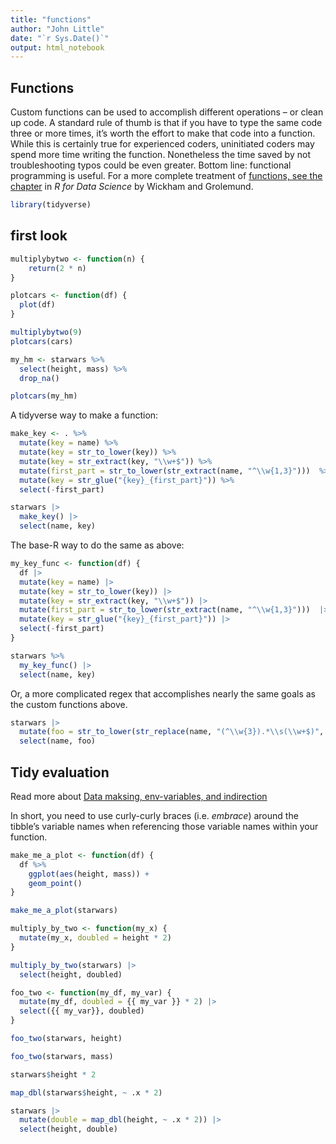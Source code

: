 ```yaml
---
title: "functions"
author: "John Little"
date: "`r Sys.Date()`"
output: html_notebook
---
```


## Functions

Custom functions can be used to accomplish different operations -- or clean up code.  A standard rule of thumb is that if you have to type the same code three or more times, it's worth the effort to make that code into a function.  While this is certainly true for experienced coders, uninitiated coders may spend more time writing the function.  Nonetheless the time saved by not troubleshooting typos could be even greater. Bottom line: functional programming is useful.  For a more complete treatment of [functions, see the chapter](https://r4ds.had.co.nz/functions.html) in _R for Data Science_ by Wickham and Grolemund.

```r
library(tidyverse)
```


## first look

```r
multiplybytwo <- function(n) {
    return(2 * n)
}

plotcars <- function(df) {
  plot(df)
}

```

```r
multiplybytwo(9)
plotcars(cars)

my_hm <- starwars %>% 
  select(height, mass) %>% 
  drop_na()

plotcars(my_hm)
```
A tidyverse way to make a function:

```r
make_key <- . %>% 
  mutate(key = name) %>%  
  mutate(key = str_to_lower(key)) %>%  
  mutate(key = str_extract(key, "\\w+$")) %>% 
  mutate(first_part = str_to_lower(str_extract(name, "^\\w{1,3}")))  %>% 
  mutate(key = str_glue("{key}_{first_part}")) %>% 
  select(-first_part)

starwars |>
  make_key() |>
  select(name, key)
```

The base-R way to do the same as above:

```r
my_key_func <- function(df) {
  df |> 
  mutate(key = name) |>  
  mutate(key = str_to_lower(key)) |>  
  mutate(key = str_extract(key, "\\w+$")) |> 
  mutate(first_part = str_to_lower(str_extract(name, "^\\w{1,3}")))  |> 
  mutate(key = str_glue("{key}_{first_part}")) |> 
  select(-first_part)
}

starwars %>% 
  my_key_func() |>
  select(name, key)
```

Or, a more complicated regex that accomplishes nearly the same goals as the custom functions above. 

```r
starwars |> 
  mutate(foo = str_to_lower(str_replace(name, "(^\\w{3}).*\\s(\\w+$)", "\\2_\\1"))) |>
  select(name, foo)
```

## Tidy evaluation

Read more about [Data maksing, env-variables, and indirection](https://dplyr.tidyverse.org/articles/programming.html#data-masking)

In short, you need to use curly-curly braces (i.e. _embrace_) around the tibble's variable names when referencing those variable names within your function.

```r
make_me_a_plot <- function(df) {
  df %>% 
    ggplot(aes(height, mass)) +
    geom_point() 
}

make_me_a_plot(starwars)
```


```r
multiply_by_two <- function(my_x) {
  mutate(my_x, doubled = height * 2)
}

multiply_by_two(starwars) |>
  select(height, doubled)
```


```r
foo_two <- function(my_df, my_var) {
  mutate(my_df, doubled = {{ my_var }} * 2) |>
  select({{ my_var}}, doubled)
}

foo_two(starwars, height)

foo_two(starwars, mass) 
```

```r
starwars$height * 2

map_dbl(starwars$height, ~ .x * 2)

starwars |>
  mutate(double = map_dbl(height, ~ .x * 2)) |>
  select(height, double)
```


